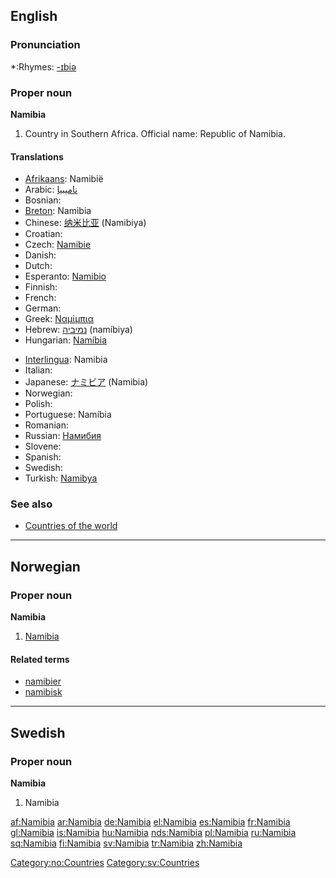 ==English==

===Pronunciation===
*:Rhymes: [[Rhymes:English:-ɪbiə|-ɪbiə]]

===Proper noun===
'''Namibia'''

# Country in Southern Africa. Official name: Republic of Namibia.

====Translations====
{{top}}
*[[Afrikaans]]: Namibië
*Arabic: [[ناميبيا]]
* Bosnian: {{t-|bs|Namibija|f}}
*[[Breton]]: Namibia
*Chinese: [[纳米比亚]] (Namibiya)
*Croatian: {{t-|hr|Namibija|f}}
* Czech: [[Namibie]] {{f}}
* Danish: {{t-|da|Namibia}}
* Dutch: {{t-|nl|Namibië}}
*Esperanto: [[Namibio]]
* Finnish: {{t+|fi|Namibia}}
* French: {{t+|fr|Namibie|f}}
* German: {{t+|de|Namibia}}
*Greek: [[Ναμίμπια]]
*Hebrew: [[נמיביה]] (namíbiya) {{f}}
*Hungarian: [[Namíbia]]
{{mid}}
*[[Interlingua]]: Namibia
* Italian: {{t-|it|Namibia}}
*Japanese: [[ナミビア]] (Namibia)
* Norwegian: {{t-|no|Namibia}}
* Polish: {{t+|pl|Namibia}}
*Portuguese: Namíbia
* Romanian: {{t-|ro|Namibia|f}}
*Russian: [[Намибия]]
* Slovene: {{t+|sl|Namibija|f}}
* Spanish: {{t+|es|Namibia}}
* Swedish: {{t+|sv|Namibia}}
*Turkish: [[Namibya]]
{{bottom}}

===See also===
* [[Countries of the world]]

----

==Norwegian==

===Proper noun===
'''Namibia'''

# [[#English|Namibia]]

====Related terms====
*[[namibier]]
*[[namibisk]]

[[Category:no:Countries]]

----

==Swedish==

===Proper noun===
'''Namibia'''

# Namibia

[[Category:sv:Countries]]

[[af:Namibia]]
[[ar:Namibia]]
[[de:Namibia]]
[[el:Namibia]]
[[es:Namibia]]
[[fr:Namibia]]
[[gl:Namibia]]
[[is:Namibia]]
[[hu:Namibia]]
[[nds:Namibia]]
[[pl:Namibia]]
[[ru:Namibia]]
[[sq:Namibia]]
[[fi:Namibia]]
[[sv:Namibia]]
[[tr:Namibia]]
[[zh:Namibia]]